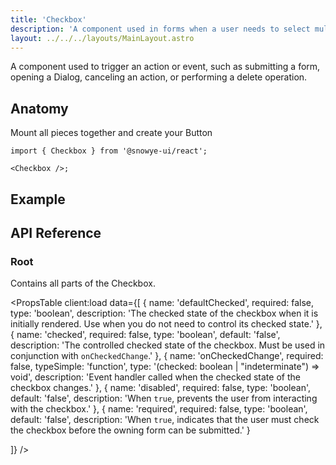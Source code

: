 ```yaml
---
title: 'Checkbox'
description: 'A component used in forms when a user needs to select multiple values from several options.'
layout: ../../../layouts/MainLayout.astro
---
```



A component used to trigger an action or event, such as submitting a form, opening a Dialog, canceling an action, or performing a delete operation.

## Anatomy

Mount all pieces together and create your Button

```tsx
import { Checkbox } from '@snowye-ui/react';

<Checkbox />;
```

## Example

<HeroContainer client:load>
  <CheckboxDemo client:load />
</HeroContainer>

## API Reference

### Root

Contains all parts of the Checkbox.

<PropsTable
  client:load
  data={[
    {
      name: 'defaultChecked',
      required: false,
      type: 'boolean',
      description:
        'The checked state of the checkbox when it is initially rendered. Use when you do not need to control its checked state.'
    },
    {
      name: 'checked',
      required: false,
      type: 'boolean',
      default: 'false',
      description:
        'The controlled checked state of the checkbox. Must be used in conjunction with `onCheckedChange`.'
    },
    {
      name: 'onCheckedChange',
      required: false,
      typeSimple: 'function',
      type: '(checked: boolean | "indeterminate") => void',
      description:
        'Event handler called when the checked state of the checkbox changes.'
    },
    {
      name: 'disabled',
      required: false,
      type: 'boolean',
      default: 'false',
      description:
        'When `true`, prevents the user from interacting with the checkbox.'
    },
    {
      name: 'required',
      required: false,
      type: 'boolean',
      default: 'false',
      description:
        'When `true`, indicates that the user must check the checkbox before the owning form can be submitted.'
    }

]}
/>
